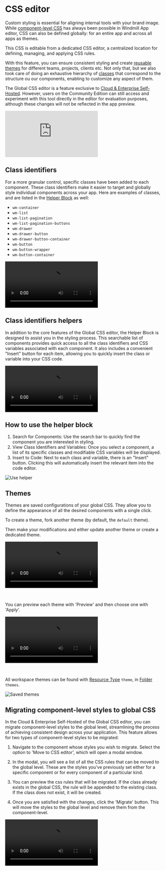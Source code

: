 # CSS editor

Custom styling is essential for aligning internal tools with your brand image. While [component-level CSS](../apps/4_app_configuration_settings/4_app_styling.mdx#component-level) has always been possible in Windmill App editor, CSS can also be defined globally: for an entire app and across all apps as themes.

This CSS is editable from a dedicated CSS editor, a centralized location for defining, managing, and applying CSS rules.

With this feature, you can ensure consistent styling and create [reusable themes](#themes) for different teams, projects, clients etc.
Not only that, but we also took care of doing an exhaustive hierarchy of [classes](#class-identifiers) that correspond to the structure ou our components, enabling to customize any aspect of them.

The Global CSS editor is a feature exclusive to [Cloud & Enterprise Self-Hosted](/pricing). However, users on the Community Edition can still access and experiment with this tool directly in the editor for evaluation purposes, although these changes will not be reflected in the app preview.

<iframe
	style={{ aspectRatio: '16/9' }}
	src="https://www.youtube.com/embed/6_MjKgbdCFQ"
	title="YouTube video player"
	frameBorder="0"
	allow="accelerometer; autoplay; clipboard-write; encrypted-media; gyroscope; picture-in-picture; web-share"
	allowFullScreen
	className="border-2 rounded-lg object-cover w-full dark:border-gray-800"
></iframe>

## Class identifiers

For a more granular control, specific classes have been added to each component. These class identifiers make it easier to target and globally style individual components across your app. Here are examples of classes, and are listed in the [Helper Block](#class-identifiers-helpers) as well:

- `wm-container`
- `wm-list`
- `wm-list-pagination`
- `wm-list-pagination-buttons`
- `wm-drawer`
- `wm-drawer-button`
- `wm-drawer-button-container`
- `wm-button`
- `wm-button-wrapper`
- `wm-button-container`

<video
	className="border-2 rounded-lg object-cover w-full h-full dark:border-gray-800"
	autoPlay
	loop
	src="/videos/css_editor.mp4"
/>

## Class identifiers helpers

In addition to the core features of the Global CSS editor, the Helper Block is designed to assist you in the styling process. This searchable list of components provides quick access to all the class identifiers and CSS variables associated with each component. It also includes a convenient "Insert" button for each item, allowing you to quickly insert the class or variable into your CSS code.

<video
	className="border-2 rounded-lg object-cover w-full h-full dark:border-gray-800"
	controls
	src="/videos/css-helper-box.mp4"
/>

## How to use the helper block

1. Search for Components: Use the search bar to quickly find the component you are interested in styling.
2. View Class Identifiers and Variables: Once you select a component, a list of its specific classes and modifiable CSS variables will be displayed.
3. Insert to Code: Next to each class and variable, there is an "Insert" button. Clicking this will automatically insert the relevant item into the code editor.

![Use helper](../assets/apps/9_css_editor/use_helper.png 'Use helper')

## Themes

Themes are saved configurations of your global CSS. They allow you to define the appearance of all the desired components with a single click.

To create a theme, fork another theme (by default, the `default` theme).

Then make your modifications and either update another theme or create a dedicated theme.

<video
	className="border-2 rounded-lg object-cover w-full h-full dark:border-gray-800"
	controls
	src="/videos/app_themes.mp4"
/>

<br />

You can preview each theme with 'Preview' and then choose one with 'Apply'.

<video
	className="border-2 rounded-lg object-cover w-full h-full dark:border-gray-800"
	autoPlay
	loop
	src="/videos/themes.mp4"
/>

<br />

All workspace themes can be found with [Resource Type](../core_concepts/3_resources_and_types/index.mdx) `theme`, in [Folder](../core_concepts/8_groups_and_folders/index.mdx) `themes`.

![Saved themes](../assets/apps/9_css_editor/themes_resources.png 'Saved themes')

## Migrating component-level styles to global CSS

In the Cloud & Enterprise Self-Hosted of the Global CSS editor, you can migrate component-level styles to the global level, streamlining the process of achieving consistent design across your application. This feature allows for two types of component-level styles to be migrated:

1. Navigate to the component whose styles you wish to migrate. Select the option to 'Move to CSS editor', which will open a modal window.

2. In the modal, you will see a list of all the CSS rules that can be moved to the global level. These are the styles you've previously set either for a specific component or for every component of a particular kind.

3. You can preview the css rules that will be migrated. If the class already exists in the global CSS, the rule will be appended to the existing class. If the class does not exist, it will be created.

4. Once you are satisfied with the changes, click the 'Migrate' button. This will move the styles to the global level and remove them from the component-level.

<video
	className="border-2 rounded-lg object-cover w-full h-full dark:border-gray-800"
	controls
	src="/videos/css-migration.mp4"
/>
